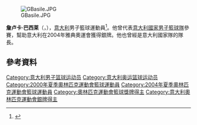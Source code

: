 [[File:GBasile.JPG|thumb]]

'''詹卢卡·巴西莱'''（{{lang-it|Gianluca Basile}}，{{bd|1975年|1月24日}}），[[意大利|意大利]]男子籃球運動員<ref>{{cite web|title=Capo d'Orlando interested in Gianluca Basile|url=http://www.sportando.net/eng/italy/legadue/58927/capo-d-orlando-interested-in-gianluca-basile.html|work=Sportando|accessdate=2013-07-27|archive-date=2013-07-27|archive-url=https://archive.today/20130727142302/http://www.sportando.net/eng/italy/legadue/58927/capo-d-orlando-interested-in-gianluca-basile.html|dead-url=yes}}</ref>。他曾代表[[意大利國家男子籃球隊|意大利國家男子籃球隊]]參賽，幫助意大利在2004年雅典奧運會獲得銀牌。他也曾經是意大利國家隊的隊長。

== 參考資料 == 
{{reflist}}

{{LBA最有价值球员}}
{{LBA总决赛最有价值球员}}
{{2000年夏季奥运会意大利男子篮球阵容}}
{{2004年夏季奥运会意大利男子篮球阵容}}

{{Authority control}}
{{DEFAULTSORT:Basile, Gianluca}}
[[Category:意大利男子篮球运动员|Category:意大利男子篮球运动员]]
[[Category:意大利奥运篮球运动员|Category:意大利奥运篮球运动员]]
[[Category:2000年夏季奧林匹克運動會籃球運動員|Category:2000年夏季奧林匹克運動會籃球運動員]]
[[Category:2004年夏季奧林匹克運動會籃球運動員|Category:2004年夏季奧林匹克運動會籃球運動員]]
[[Category:奧林匹克運動會籃球獎牌得主|Category:奧林匹克運動會籃球獎牌得主]]
[[Category:意大利奧林匹克運動會銀牌得主|Category:意大利奧林匹克運動會銀牌得主]]
